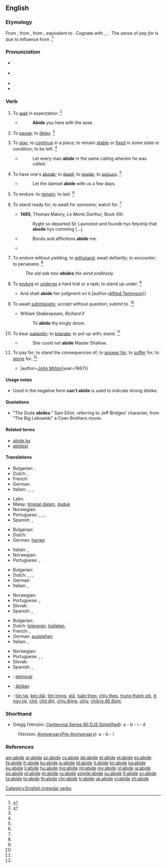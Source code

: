 ==English==

===Etymology===
From {{etyl|enm}} {{term|abiden|lang=enm}}, from {{etyl|ang}} {{term|abidan|ābīdan|to abide, wait, remain, delay, remain behind; survive; wait for, await; expect|lang=ang}}, from {{etyl|gem-pro}} {{recons|uzbīdanan||to expect, tolerate|lang=gem-pro}}, equivalent to {{prefix|a|bide|lang=en}}. Cognate with {{etyl|sco|-}} {{term|abyde||to abide, remain|lang=sco}}, {{etyl|gmh|-}} {{term|erbiten|erbīten|to await, expect|lang=gmh}}, {{etyl|got|-}} {{term|𐌿𐍃𐌱𐌴𐌹𐌳𐌰𐌽||tr=usbeidan|to expect, await, have patience|lang=got}}. The sense of ''pay for'' is due to influence from {{term|aby|lang=en}}.<ref>{{reference-book | last =| first = | authorlink = | coauthors = | editor =Gove, Philip Babcock | others = | title = Webster's Third International Dictionary of the English Language Unabridged | origdate = | origyear = 1909 | origmonth = | url = | format = | accessdate = | accessyear = | accessmonth = | edition = | date = | year =1976 | month = | publisher =G. & C. Merriam Co. | location = Springfield, MA | language = | id = | doi = | isbn =0-87779-101-5 | lccn = | ol = | pages =3| chapter = | chapterurl = | quote =}}</ref>

===Pronunciation===
* {{a|RP}} {{IPA|/əˈbaɪd/}}
* {{a|US}} {{IPA|/əˈbaɪd/}}
* {{audio|en-us-abide.ogg|Audio (US)}}
* {{rhymes|aɪd}}

===Verb===
{{en-verb|abides|abiding|'''[[abode]]''' ''or'' '''[[abided]]'''|'''[[abode]]''', '''[[abided]]''', ''or (rare)'', '''[[abidden]]'''}}

# {{intransitive|obsolete}} To [[wait]] in expectation. {{defdate|Attested from prior to 1150 until the mid 17<sup>th</sup> century.}}<ref name=SOED>{{reference-book | last =| first = | authorlink =  | coauthors =  | editor =Brown, Lesley  | others =  | title = The Shorter Oxford English Dictionary | origdate =  | origyear = 1933| origmonth =  | url =  | format =  | accessdate =  | accessyear =  | accessmonth =  | edition = 5th | date =  | year =2003| month =  | publisher =Oxford University Press  | location =Oxford, UK | language =  | id =  | doi = | isbn =978-0-19-860575-7 | lccn = | ol = | pages =4| chapter =  | chapterurl =  | quote =}}</ref>
#* {{RQ:Authorized Version|Genesis|22|5}}
#*: '''Abide''' you here with the asse.
# {{intransitive|obsolete}} To [[pause]]; to [[delay]]. {{defdate|Attested from around (1150 to 1350) until the mid 17<sup>th</sup> century.}}<ref name=SOED/>
# {{intransitive}} To [[stay]]; to [[continue]] in a place; to remain [[stable]] or [[fixed]] in some state or condition; to be left. {{defdate|First attested from around (1150 to 1350).}}<ref name=SOED/>
#* {{RQ:Authorized Version|1 Corinthians|7|20}}
#*: Let every man '''abide''' in the same calling wherein he was called.
# {{intransitive|archaic}}  To have one's [[abode]]; to [[dwell]]; to [[reside]]; to [[sojourn]]. {{defdate|First attested from around (1350 to 1470).}}<ref name=SOED/>
#* {{RQ:Authorized Version|Genesis|24|55}}
#*: Let the damsel '''abide''' with us a few days.
# {{intransitive}} To endure. to [[remain]]; to last. {{defdate|First attested from around (1350 to 1470).}}<ref name=SOED/>
# {{transitive}} To stand ready for; to await for someone; watch for. {{defdate|First attested prior to around 1150.}}<ref name=SOED/>
#* '''1485''', Thomas Malory, ''Le Morte Darthur'', Book XIII:
#*: Ryght so departed Sir Launcelot and founde hys felyship that '''abode''' hys comming [...].
#* {{RQ:Authorized Version|Acts|20|23}}
#*: Bonds and afflictions '''abide''' me.
#* {{quote-book|title=Idylls of the King|year=1856-1885|passage=I will '''abide''' the coming of my lord.|author=[[w:Alfred Tennyson|Alfred Tennyson]]}}
# {{transitive}} To endure without yielding; to [[withstand]]; await defiantly; to encounter; to persevere. {{defdate|First attested from around (1150 to 1350).}}<ref name=SOED/>
#: ''The old oak tree '''abides''' the wind endlessly.''
# {{transitive| obsolete}} To [[endure]] or [[undergo]] a hard trial or a task; to stand up under. {{defdate|Attested from around (1150 to 1350) until the early 18<sup>th</sup> century.}}<ref name=SOED/>
#* {{quote-book|title=Idylls of the King|year=1856-1885|passage={{...}} And shalt '''abide''' her judgment on it.|author=[[w:Alfred Tennyson|Alfred Tennyson]]}}
# {{transitive}} To await [[submissive|submisively]]; accept without question; submit to. {{defdate|First attested from around (1350 to 1470).}}<ref name=SOED/>
#* William Shakespeare, ''Richard II''
#*: To '''abide''' thy kingly doom.
# {{transitive}} To bear [[patiently]]; to [[tolerate]]; to put up with; stand. {{defdate|First attested in the late 15<sup>th</sup> century.}}<ref name=SOED/>
#* {{RQ:Shakespeare Henry 4-2|III-ii}}
#*: She could not '''abide''' Master Shallow.
# {{transitive}} To pay for; to stand the consequences of; to [[answer for]]; to [[suffer]] for; to [[atone]] for. {{defdate|First attested in the late 16<sup>th</sup> century.}}<ref name=SOED/>
#* {{quote-book|title=Paradise Lost|passage=How dearly I '''abide''' that boast so vain, {{...}}|author=[[w:John Milton|John Milton]]|year=1667}}

====Usage notes====
* {{sense|bear patiently}} Used in the negative form '''can't abide''' is used to indicate strong dislike.

====Quotations====
* "The Dude '''abides'''." Sam Elliot, referring to Jeff Bridges' character, from "The Big Lebowski" a Coen Brothers movie.

====Related terms====
* [[abide by]]
* [[abidest]] {{qualifier|archaic second-person singular present form; with “[[thou]]”}}

====Translations====
{{trans-top|to dwell}}
* Bulgarian: {{t+|bg|пребивавам|sc=Cyrl}}, {{t+|bg|оставам|sc=Cyrl}}
* Dutch: {{t+|nl|verblijven}}, {{t+|nl|wonen}}
* French: {{t+|fr|demeurer}}
* German: {{t+|de|weilen}}
* Italian: {{t+|it|vivere}}, {{t+|it|abitare}}, {{t+|it|risiedere}}, {{t-|it|dimorare}}
{{trans-mid}}
* Latin: {{t-|la|possideo}}
* Malay: [[tinggal dalam]], [[duduk]]
* Norwegian: {{t-|no|forbli}}
* Portuguese: {{t+|pt|viver}}, {{t+|pt|morar}}, {{t+|pt|habitar}}, {{t+|pt|residir}}
* Spanish: {{t+|es|habitar}}, {{t+|es|demorar}}
{{trans-bottom}}

{{trans-top|to await}}
* Bulgarian: {{t-|bg|чакам, очаквам}}
* Dutch: {{t+|nl|afwachten}}
* German: [[harren]] {{qualifier|with genitive}}
{{trans-mid}}
* Italian: {{t+|it|aspettare}}, {{t+|it|attendere}}
* Norwegian: {{t-|no|avvente}}
* Portuguese: {{t+|pt|aguardar}}, {{t+|pt|esperar}}
{{trans-bottom}}

{{trans-top|to endure}}
* Bulgarian: {{t+|bg|търпя}}
* Dutch: {{t+|nl|ondergaan}}, {{t+|nl|verdragen}}, {{t+|nl|doorstaan}}, {{t+|nl|uithouden}}
* German: {{t+|de|aushalten}}
* Italian: {{t+|it|sopportare}}, {{t+|it|tollerare}}
{{trans-mid}}
* Norwegian: {{t-|no|holde ut}}
* Portuguese: {{t+|pt|aguentar}}, {{t+|pt|persistir}}
* Slovak: {{t-|sk|vytrvať}}
* Spanish: {{t+|es|quedar}}, {{t+|es|permanecer}}
{{trans-bottom}}

{{trans-top|to tolerate}}
* Bulgarian: {{t+|bg|толерирам}}
* Dutch: [[tolereren]], [[toelaten]], {{t+|nl|verdragen}}
* French: {{t+|fr|tolérer}}, {{t+|fr|supporter}}
* German: [[ausstehen]]
* Italian: {{t+|it|sopportare}}, {{t+|it|tollerare}}
{{trans-mid}}
* Norwegian: {{t-|no|tolerere}}
* Portuguese: {{t+|pt|suportar}}, {{t+|pt|tolerar}}, {{t+|pt|aguentar}}
* Slovak: {{t-|sk|strpieť}}
* Spanish: {{t+|es|tolerar}}, {{t+|es|soportar}}
{{trans-bottom}}

{{checktrans-top}}
* {{ttbc|ia}}: [[demorar]]
* {{ttbc|ang}}: [[abidan|ābīdan]]
* {{ttbc|vi}}: [[tồn tại]], [[kéo dài]], [[tôn trọng]], [[giữ]], [[tuân theo]], [[chịu theo]], [[trung thành với]], [[ở]], [[ngụ tại]], [[chờ]], [[chờ đợi]], [[chịu đựng]], [[chịu]], [[chống đỡ được]]
{{trans-bottom}}

===Shorthand===
* Gregg (Version: [http://en.wikipedia.org/wiki/Gregg_Shorthand#Centennial_Gregg_Shorthand Centennial],[http://en.wikipedia.org/wiki/Gregg_Shorthand#Series_90_Gregg_Shorthand Series 90],[http://en.wikipedia.org/wiki/Gregg_Shorthand#Diamond_Jubilee_Gregg_Shorthand DJS],[http://en.wikipedia.org/wiki/Gregg_Shorthand#Simplified_Gregg_Shorthand Simplified]): a - b - i - d
: (Version: [http://en.wikipedia.org/wiki/Gregg_Shorthand#Anniversary_Gregg_Shorthand Anniversary][http://en.wikipedia.org/wiki/Gregg_Shorthand#Pre_Anniversary_Gregg_Shorthand Pre-Anniversary]): a - b - i

===References===
<references/>

[[Category:English irregular verbs]]

[[am:abide]]
[[ar:abide]]
[[az:abide]]
[[cs:abide]]
[[de:abide]]
[[et:abide]]
[[el:abide]]
[[es:abide]]
[[fa:abide]]
[[fr:abide]]
[[ko:abide]]
[[io:abide]]
[[id:abide]]
[[it:abide]]
[[kn:abide]]
[[ka:abide]]
[[ku:abide]]
[[li:abide]]
[[hu:abide]]
[[mg:abide]]
[[ml:abide]]
[[my:abide]]
[[nl:abide]]
[[ja:abide]]
[[ps:abide]]
[[pl:abide]]
[[pt:abide]]
[[ru:abide]]
[[simple:abide]]
[[su:abide]]
[[fi:abide]]
[[sv:abide]]
[[ta:abide]]
[[te:abide]]
[[th:abide]]
[[chr:abide]]
[[tr:abide]]
[[uk:abide]]
[[vi:abide]]
[[zh:abide]]